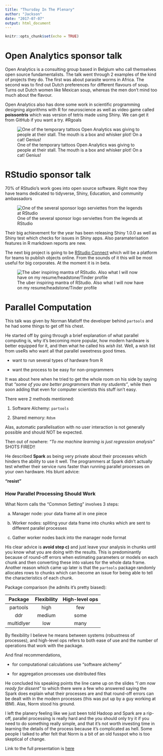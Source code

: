 ```yaml
---
title: "Thursday In The Plenary"
author: "Jackson"
date: "2017-07-07"
output: html_document
---
```



```r
knitr::opts_chunk$set(echo = TRUE)

```

# Open Analytics sponsor talk
Open Analytics is a consulting group based in Belgium who call themselves open source fundamentalists. The talk went through 2 examples of the kind of projects they do. The first was about parasite worms in Africa. The second was to find out Dutch preferences for different flavours of soup. Turns out Dutch women like Mexican soup, whereas the men don't mind too much about the flavour.

Open Analytics also has done some work in scientific programming designing algorithms with R for neuroscience as well as video game called **poissontris** which was version of tetris made using Shiny. We can get it from GitHub if you want a try. #Rgoals

![One of the temporary tattoos Open Analytics was giving to people at their stall. The mouth is a box and whisker plot! On a cat! Genius!](https://raw.githubusercontent.com/youngstreetinitiative/brusselssproutsideas/master/content/Photos/20170706_170600.jpg?token=AWGs-xZXU1GSwErb-GONApyEl5NgJjQ1ks5ZdoWlwA%3D%3D) 

# RStudio sponsor talk
70% of RStudio's work goes into open source software.
Right now they have teams dedicated to tidyverse, Shiny, Education, and community ambassadors

![One of the several sponsor logo serviettes from the legends at RStudio](https://raw.githubusercontent.com/youngstreetinitiative/brusselssproutsideas/master/content/Photos/20170704_090626.jpg?token=AWGs-1msyLs0u4i9b03HI_HHIvNTz_WRks5ZdoYNwA%3D%3D)

Their big achievement for the year has been releasing Shiny 1.0.0 as well as Shiny test which checks for issues in Shiny apps. Also paramaterisation features in R markdown reports are new.

The next big project is going to be [RStudio Connect](https://www.rstudio.com/products/connect/) which will be a platform for teams to publish objects online. From the sounds of it this will be most useful for big corporates. At the moment it is in beta.

![The uber inspiring mantra of RStudio. Also what I will now have on my resume/headstone/Tinder profile](https://raw.githubusercontent.com/youngstreetinitiative/brusselssproutsideas/master/content/Photos/20170706_153247.jpg?token=AWGs-09IdIlykdaPKvnq2OtDCJDbXEJIks5ZdoY2wA%3D%3D)

# Parallel Computation
This talk was given by Norman Matloff the developer behind `partools` and he had some things to get off his chest. 

He started off by going through a brief explanation of what parallel computing is, why it's becoming more popular, how modern hardware is better equipped for it, and then what he called his *wish list*. Well, a wish list from useRs who want all that parallel sweetness good times. 

* want to run several types of hardware from R

* want the process to be easy for non-programmers

It was about here when he tried to get the whole room on his side by saying that *"some of you are better programmers than my students"*, while then soon adding that even for computer scientists this stuff isn't easy.

There were 2 methods mentioned:

1.  Software Alchemy: `partools`

2.  Shared memory: `Rdsm`

Alas, automatic parallelisation with no user interaction is not generally possible and should NOT be expected.

Then out of nowhere: *"To me machine learning is just regression analysis"* SHOTS FIRED!!

He described **Spark** as being very private about their processes which hinders the ability to use it well. The programmers at Spark didn't actually test whether their service runs faster than running parallel processes on your own hardware. His blunt advice: 

**"resist"**

### How Parallel Processing Should Work
What Norm calls the "Common Setting" involves 3 steps:

a)  Manager node: your data frame all in one piece

b)  Worker nodes: spliting your data frame into chunks which are sent to different parallel processes

c)  Gather worker nodes back into the manager node format

His clear advice is **avoid step c)** and just leave your analysis in chunks until you know what you are doing with the results. This is predominantly because of round-off errors when estimating parameters or models on each chunk and then converting these into values for the whole data frame. Another reason which came up later is that the `partools` package randomly allocates rows to chunks which can become an issue for being able to tell the characteristics of each chunk.


Package comparison (he admits it's pretty biased):

| Package  | Flexibility | High-level ops |
|:--------:|:-----------:|:--------------:|
| partools |    high     | few            |
| ddr      |    medium   | some           |
|multidlyer|    low      | many           |
By flexibility I believe he means between systems (robustness of processes), and high-level ops refers to both ease of use and the number of operations that work with the package.

And final recommendations,

* for computational calculations use "software alchemy"

* for aggregation processes use distributed files

He concluded his speaking points the line came up on the slides *"I am now ready for dissent"* to which there were a few who answered saying the Spark does explain what their processes are and that round-off errors can be dealt with in the modern processes (this was put up by a guy working at IBM). Alas, Norm stood his ground.

I left the planery feeling like we just been told Hadoop and Spark are a rip-off, parallel processing is really hard and the you should only try it if you need to do something really simple, and that it's not worth investing time in learning the details of the process because it's complicated as hell. Some people I talked to after felt that Norm is a bit of an old fusspot who is too skeptical of change. 

Link to the full presentation is [here](http://schd.ws/hosted_files/user2017/f2/Slides.pdf)